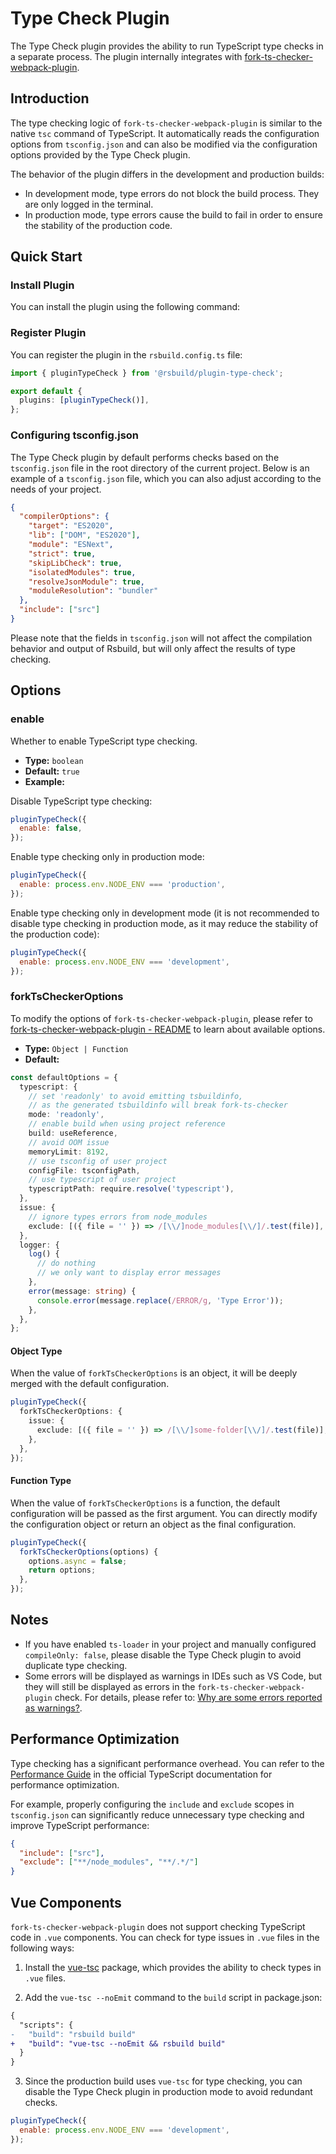 # Type Check Plugin


<SourceCode href="https://github.com/web-infra-dev/rsbuild/tree/main/packages/plugin-type-check" />

The Type Check plugin provides the ability to run TypeScript type checks in a separate process. The plugin internally integrates with [fork-ts-checker-webpack-plugin](https://github.com/TypeStrong/fork-ts-checker-webpack-plugin).

## Introduction

The type checking logic of `fork-ts-checker-webpack-plugin` is similar to the native `tsc` command of TypeScript. It automatically reads the configuration options from `tsconfig.json` and can also be modified via the configuration options provided by the Type Check plugin.

The behavior of the plugin differs in the development and production builds:

- In development mode, type errors do not block the build process. They are only logged in the terminal.
- In production mode, type errors cause the build to fail in order to ensure the stability of the production code.

## Quick Start

### Install Plugin

You can install the plugin using the following command:


<PackageManagerTabs command="add @rsbuild/plugin-type-check -D" />

### Register Plugin

You can register the plugin in the `rsbuild.config.ts` file:

```ts title="rsbuild.config.ts"
import { pluginTypeCheck } from '@rsbuild/plugin-type-check';

export default {
  plugins: [pluginTypeCheck()],
};
```

### Configuring tsconfig.json

The Type Check plugin by default performs checks based on the `tsconfig.json` file in the root directory of the current project. Below is an example of a `tsconfig.json` file, which you can also adjust according to the needs of your project.

```json title="tsconfig.json"
{
  "compilerOptions": {
    "target": "ES2020",
    "lib": ["DOM", "ES2020"],
    "module": "ESNext",
    "strict": true,
    "skipLibCheck": true,
    "isolatedModules": true,
    "resolveJsonModule": true,
    "moduleResolution": "bundler"
  },
  "include": ["src"]
}
```

Please note that the fields in `tsconfig.json` will not affect the compilation behavior and output of Rsbuild, but will only affect the results of type checking.

## Options

### enable

Whether to enable TypeScript type checking.

- **Type:** `boolean`
- **Default:** `true`
- **Example:**

Disable TypeScript type checking:

```js
pluginTypeCheck({
  enable: false,
});
```

Enable type checking only in production mode:

```js
pluginTypeCheck({
  enable: process.env.NODE_ENV === 'production',
});
```

Enable type checking only in development mode (it is not recommended to disable type checking in production mode, as it may reduce the stability of the production code):

```js
pluginTypeCheck({
  enable: process.env.NODE_ENV === 'development',
});
```

### forkTsCheckerOptions

To modify the options of `fork-ts-checker-webpack-plugin`, please refer to [fork-ts-checker-webpack-plugin - README](https://github.com/TypeStrong/fork-ts-checker-webpack-plugin#readme) to learn about available options.

- **Type:** `Object | Function`
- **Default:**

```ts
const defaultOptions = {
  typescript: {
    // set 'readonly' to avoid emitting tsbuildinfo,
    // as the generated tsbuildinfo will break fork-ts-checker
    mode: 'readonly',
    // enable build when using project reference
    build: useReference,
    // avoid OOM issue
    memoryLimit: 8192,
    // use tsconfig of user project
    configFile: tsconfigPath,
    // use typescript of user project
    typescriptPath: require.resolve('typescript'),
  },
  issue: {
    // ignore types errors from node_modules
    exclude: [({ file = '' }) => /[\\/]node_modules[\\/]/.test(file)],
  },
  logger: {
    log() {
      // do nothing
      // we only want to display error messages
    },
    error(message: string) {
      console.error(message.replace(/ERROR/g, 'Type Error'));
    },
  },
};
```

#### Object Type

When the value of `forkTsCheckerOptions` is an object, it will be deeply merged with the default configuration.

```ts
pluginTypeCheck({
  forkTsCheckerOptions: {
    issue: {
      exclude: [({ file = '' }) => /[\\/]some-folder[\\/]/.test(file)],
    },
  },
});
```

#### Function Type

When the value of `forkTsCheckerOptions` is a function, the default configuration will be passed as the first argument. You can directly modify the configuration object or return an object as the final configuration.

```ts
pluginTypeCheck({
  forkTsCheckerOptions(options) {
    options.async = false;
    return options;
  },
});
```

## Notes

- If you have enabled `ts-loader` in your project and manually configured `compileOnly: false`, please disable the Type Check plugin to avoid duplicate type checking.
- Some errors will be displayed as warnings in IDEs such as VS Code, but they will still be displayed as errors in the `fork-ts-checker-webpack-plugin` check. For details, please refer to: [Why are some errors reported as warnings?](https://code.visualstudio.com/docs/typescript/typescript-compiling#_why-are-some-errors-reported-as-warnings).

## Performance Optimization

Type checking has a significant performance overhead. You can refer to the [Performance Guide](https://github.com/microsoft/TypeScript/wiki/Performance) in the official TypeScript documentation for performance optimization.

For example, properly configuring the `include` and `exclude` scopes in `tsconfig.json` can significantly reduce unnecessary type checking and improve TypeScript performance:

```json title="tsconfig.json"
{
  "include": ["src"],
  "exclude": ["**/node_modules", "**/.*/"]
}
```

## Vue Components

`fork-ts-checker-webpack-plugin` does not support checking TypeScript code in `.vue` components. You can check for type issues in `.vue` files in the following ways:

1. Install the [vue-tsc](https://github.com/vuejs/language-tools/tree/master/packages/tsc) package, which provides the ability to check types in `.vue` files.

<PackageManagerTabs command="add vue-tsc -D" />

2. Add the `vue-tsc --noEmit` command to the `build` script in package.json:

```diff title="package.json"
{
  "scripts": {
-   "build": "rsbuild build"
+   "build": "vue-tsc --noEmit && rsbuild build"
  }
}
```

3. Since the production build uses `vue-tsc` for type checking, you can disable the Type Check plugin in production mode to avoid redundant checks.

```js
pluginTypeCheck({
  enable: process.env.NODE_ENV === 'development',
});
```
